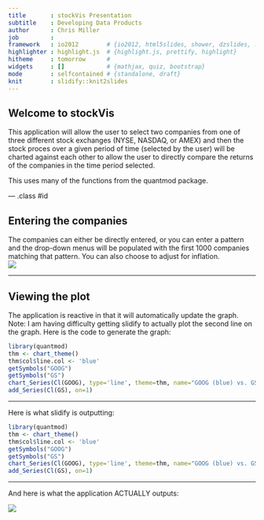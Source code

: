 ```yaml
---
title       : stockVis Presentation
subtitle    : Developing Data Products
author      : Chris Miller
job         : 
framework   : io2012        # {io2012, html5slides, shower, dzslides, ...}
highlighter : highlight.js  # {highlight.js, prettify, highlight}
hitheme     : tomorrow      # 
widgets     : []            # {mathjax, quiz, bootstrap}
mode        : selfcontained # {standalone, draft}
knit        : slidify::knit2slides
---
```


## Welcome to stockVis

This application will allow the user to select two companies from one of three different stock exchanges (NYSE, NASDAQ, or AMEX) and then the stock proces over a given period of time (selected by the user) will be charted against each other to allow the user to directly compare the returns of the companies in the time period selected.

This uses many of the functions from the quantmod package.

--- .class #id 

## Entering the companies

The companies can either be directly entered, or you can enter a pattern and the drop-down menus will be populated with the first 1000 companies matching that pattern.  You can also choose to adjust for inflation.  
![](./assets/img/screenshot1.png)

---

## Viewing the plot

The application is reactive in that it will automatically update the graph.  
Note: I am having difficulty getting slidify to actually plot the second line on the graph.  Here is the code to generate the graph:

```r
library(quantmod)
thm <- chart_theme()
thm$col$line.col <- 'blue'
getSymbols("GOOG")
getSymbols("GS")
chart_Series(Cl(GOOG), type='line', theme=thm, name="GOOG (blue) vs. GS (orange)")
add_Series(Cl(GS), on=1)
```

---

Here is what slidify is outputting:  
```r
library(quantmod)
thm <- chart_theme()
thm$col$line.col <- 'blue'
getSymbols("GOOG")
getSymbols("GS")
chart_Series(Cl(GOOG), type='line', theme=thm, name="GOOG (blue) vs. GS (orange)")
add_Series(Cl(GS), on=1)
```

---
And here is what the application ACTUALLY outputs:
  
![](./assets/img/screenshot2.png)
